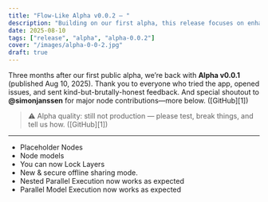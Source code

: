```yaml
---
title: "Flow-Like Alpha v0.0.2 — "
description: "Building on our first alpha, this release focuses on enhancing collaboration, improving speed, and refreshing the user interface."
date: 2025-08-10
tags: ["release", "alpha", "alpha-0.0.2"]
cover: "/images/alpha-0-0-2.jpg"
draft: true
---
```


Three months after our first public alpha, we’re back with **Alpha v0.0.1** (published Aug 10, 2025). Thank you to everyone who tried the app, opened issues, and sent kind-but-brutally-honest feedback. And special shoutout to **@simonjanssen** for major node contributions—more below. ([GitHub][1])

> ⚠️ Alpha quality: still not production — please test, break things, and tell us how. ([GitHub][1])

---

- Placeholder Nodes
- Node models
- You can now Lock Layers
- New & secure offline sharing mode.
- Nested Parallel Execution now works as expected
- Parallel Model Execution now works as expected